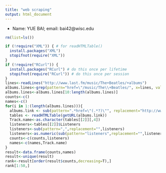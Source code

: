 ```yaml
---
title: "web scraping"
output: html_document
---
```



* Name: YUE BAI; email: bai42@wisc.edu


```r
rm(list=ls())

if (!require("XML")) { # for readHTMLTable()
  install.packages("XML")
  stopifnot(require("XML"))
}
if (!require("RCurl")) {
  install.packages("RCurl") # do this once per lifetime
  stopifnot(require("RCurl")) # do this once per session
}
lines<-readLines("http://www.last.fm/music/The+Beatles/+albums")
albums.lines<-grep(pattern="href=\"/music/The\\+Beatles/", x=lines, value=TRUE)
albums.lines<-albums.lines[10:length(albums.lines)]
counts<-c()
names<-c()
for(i in 1:(length(albums.lines))){
  albums.link <- sub(pattern=".*href=\"(.*?)\"", replacement="http://www.last.fm\\1", x=albums.lines[i])
  tables <- readHTMLTable(getURL(albums.link))
  Track.name<-as.character(tables[[2]][,4])
  listeners<-tables[[2]]$Listeners
  listeners<-sub(pattern=",",replacement="",listeners)
  listeners<-as.numeric(sub(pattern="listeners",replacement="",listeners))
  counts<-c(counts,listeners)
  names<-c(names,Track.name) 
}
result<-data.frame(counts,names)
result<-unique(result)
rank<-result[order(result$counts,decreasing=T),]
rank[1:50,]
```

